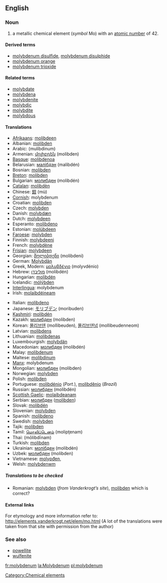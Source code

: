 ==English==
{{elements|Mo|niobium|Nb|technetium|Tc}}
=== Noun ===
{{en-noun-unc}}
{{wikipedia}}

# a metallic chemical element (''symbol'' Mo) with an [[atomic number]] of 42.

====Derived terms====
*[[molybdenum disulfide]], [[molybdenum disulphide]]
*[[molybdenum orange]]
*[[molybdenum trioxide]]

====Related terms====
*[[molybdate]]
*[[molybdena]]
*[[molybdenite]]
*[[molybdic]]
*[[molybdite]]
*[[molybdous]]

==== Translations ====
{{top}}
*[[Afrikaans]]: [[molibdeen]]
*Albanian: [[molibden]]
*Arabic: {{ARchar|[[موليبدنيوم]]}} (mulíbdinum) {{m}}
*Armenian: [[մոլիբդեն]] (molibden)
*[[Basque]]: [[molibdenoa]]
*Belarusian: [[малiбдэн]] (malibdén) {{m}}
*Bosnian: [[molibden]]
*[[Breton]]: [[molibden]]
*Bulgarian: [[молибден]] (molibdén) {{m}}
*[[Catalan]]: [[molibdèn]]
*Chinese: [[鉬]] (mù)
*[[Cornish]]: molybdenum
*Croatian: [[molibden]]
*Czech: [[molybden]]
*Danish: [[molybdæn]]
*Dutch: [[molybdeen]] {{n}}
*Esperanto: [[molibdeno]]
*Estonian: [[molübdeen]]
*[[Faroese]]: [[molybden]]
*Finnish: [[molybdeeni]]
*French: [[molybdène]] {{m}}
*[[Frisian]]: [[molybdeen]]
*Georgian: [[მოლიბდენი]] (molibdeni)
*German: [[Molybdän]] {{n}}
*Greek, Modern: [[μολυβδένιο]] (molyvdénio) {{n}}
*Hebrew: [[מוליבדן]] (molibdén)
*Hungarian: [[molibdén]]
*Icelandic: [[mólýbden]]
*[[Interlingua]]: molybdenum
*Irish: [[molaibdéineam]]
{{mid}}
*Italian: [[molibdeno]] {{m}}
*Japanese: [[モリブデン]] (moribuden)
*[[Kashmiri]]: [[molibdén]]
*Kazakh: [[молибден]] (molibden)
*Korean: [[몰리브덴]] (mollibeuden), [[몰리브덴넘]] (mollibeudenneom)
*Latvian: [[molibdens]]
*Lithuanian: [[molibdenas]]
*Luxembourgish: [[molybdän]]
*Macedonian: [[молибден]] (molibdén) {{m}}
*Malay: [[molibdenum]]
*Maltese: [[molibdinum]]
*[[Manx]]: molybdenum
*Mongolian: [[молибден]] (molibden)
*Norwegian: [[molybden]]
*Polish:  [[molibden]] {{m}}
*Portuguese: [[molibdénio]] (''Port.''), [[molibdênio]] {{m}} (''Brazil'')
*Russian: [[молибден]] (molibdén) {{m}}
*[[Scottish Gaelic]]: [[molaibdeanam]]
*Serbian: [[молибден]] ([[molibden]]) {{m}}
*Slovak: [[molibdén]]
*Slovenian: [[molybden]]
*Spanish: [[molibdeno]] {{m}}
*Swedish: [[molybden]]
*Tajik: [[molibden]]
*Tamil: [[மொலிப்டெனம்]] (molipţenam)
*Thai: {{THchar|[[โมลิบดีนัม]]}} (mōlibdīnam)
*Turkish: [[molibden]]
*Ukrainian: [[молiбден]] (molibdén) {{m}}
*Uzbek: [[молибден]] (molibden)
*Vietnamese: [[molypđen,]]
*Welsh: [[molybdenwm]]
{{bottom}}

=====Translations to be checked=====
<!--Remove this section once all of the translations below have been moved into the tables above.-->
{{checktrans}}

*Romanian: [[molybden]] (''from Vanderkrogt’s site''), [[molibden]] {{n}} which is correct?

====External links====
For etymology and more information refer to:
http://elements.vanderkrogt.net/elem/mo.html
(A lot of the translations were taken from that site with permission from the author)
[[Category:Chemical elements]]

===See also===
*[[powellite]]
*[[wulfenite]]

[[fr:molybdenum]]
[[la:Molybdenum]]
[[pl:molybdenum]]